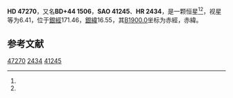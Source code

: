 {{Starbox begin
| name = HD 47270
}}
{{Starbox observe
| epoch = [[J2000.0|J2000.0]]
| constell = {{星座名待查}}<ref name=SIMBAD>{{cite web
 | url=http://simbad.u-strasbg.fr/simbad/sim-id?Ident=HR+2434
 | title =Pulsating variable Star
 | publisher=Centre de Données astronomiques de Strasbourg
 | work=SIMBAD
 | accessdate=2012-07-13}}</ref><ref name=DATA>{{cite web
 | url=http://vizier.u-strasbg.fr/viz-bin/VizieR-5?-out.add=.&-source=5050&-corr=PK=HR&-out.max=9999&HR=2434
 | title=VizieR Detailed Page
 | accessdate=2012-07-13
 | archive-date=2019-02-16
 | archive-url=https://web.archive.org/web/20190216113007/http://vizier.u-strasbg.fr/viz-bin/VizieR-5?-out.add=.&-source=5050&-corr=PK=HR&-out.max=9999&HR=2434
 | dead-url=no
 }}</ref>
| 星官 = 
| ra = {{RA|6|39|58}}<ref name=SIMBAD /><ref name=DATA />
| dec = {{DEC|+44|0|50}}<ref name=SIMBAD /><ref name=DATA />
| appmag_v = 6.41<ref name=SIMBAD /><ref name=DATA />
}}
{{Starbox character
| class = K1III<ref name=SIMBAD /><ref name=DATA />
| b-v = <ref name=SIMBAD /><ref name=DATA />
| u-b = <ref name=SIMBAD /><ref name=DATA />
| r-i = <ref name=SIMBAD /><ref name=DATA />
| variable = 
}}
{{Starbox astrometry
| radial_v = 
| prop_mo_ra = -30
| parallax = 
| p_error = 
}}
{{Starbox catalog
| names =BD+44 1506，[[SAO星表|SAO]] 41245，[[HD星表|HD]] 47270，[[HR星表|HR]] 2434}}
{{Starbox reference |Simbad=HR+2434}}
{{Starbox end}}

'''HD 47270'''，又名'''BD+44 1506'''，'''SAO 41245'''、'''HR 2434'''，是一颗恒星<ref name=SIMBAD /><ref name=DATA />，视星等为6.41，位于[[銀道座標系|銀經]]171.46，[[銀道座標系|銀緯]]16.55，其[[B1900.0|B1900.0]]坐标为赤經{{RA|6|32|42.6}}，赤緯{{DEC|+44|16.55|7}}。

== 参考文献 ==
{{reflist}}

{{star-stub}}

[[Category:HD和HDE天體|47270]]
[[Category:HR天體|2434]]
[[Category:SAO天體|41245]]